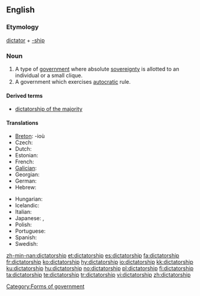 ==English==
{{wikipedia}}

===Etymology===
[[dictator]] + [[-ship]]

===Noun===
{{en-noun}}

# A type of [[government]] where absolute [[sovereignty]] is allotted to an individual or a small clique.
# A government which exercises [[autocracy|autocratic]] rule.

====Derived terms====
* [[dictatorship of the majority]]

====Translations====
{{trans-top|a government led by a dictator}}
* [[Breton]]: {{t|br|diktatouriezh|f|xs=Breton}} -ioù {{p}}
* Czech: {{t-|cs|diktatura|f}}
* Dutch: {{t-|nl|dictatuur|f}}
* Estonian: {{t|et|diktatuur}}
* French: {{t+|fr|dictature|f}}
* [[Galician]]: {{t+|gl|ditadura|f|xs=Galician}}
* Georgian: {{t|ka|დიქტატურა|sc=Geor|xs=Georgian}}
* German: {{t+|de|Diktatur|f}}
* Hebrew: {{t+|he|דיקטטורה|f|tr=diqt'at'ura}}
{{trans-mid}}
* Hungarian: {{t+|hu|diktatúra}}
* Icelandic: {{t|is|einræði|m}}
* Italian: {{t+|it|dittatura|f}}
* Japanese: {{t-|ja|独裁政治|tr=dokusaiseiji}}, {{t|ja|独裁|tr=dokusai}}
* Polish: {{t-|pl|dyktatura|f}}
* Portuguese: {{t+|pt|ditadura|f}}
* Spanish: {{t+|es|dictadura|f}}
* Swedish: {{t+|sv|diktatur|c}}
{{trans-bottom}}

[[Category:Forms of government]]

[[zh-min-nan:dictatorship]]
[[et:dictatorship]]
[[es:dictatorship]]
[[fa:dictatorship]]
[[fr:dictatorship]]
[[ko:dictatorship]]
[[hy:dictatorship]]
[[io:dictatorship]]
[[kk:dictatorship]]
[[ku:dictatorship]]
[[hu:dictatorship]]
[[no:dictatorship]]
[[pl:dictatorship]]
[[fi:dictatorship]]
[[ta:dictatorship]]
[[te:dictatorship]]
[[tr:dictatorship]]
[[vi:dictatorship]]
[[zh:dictatorship]]